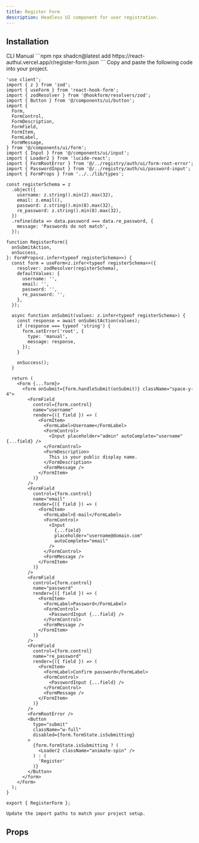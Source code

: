 ```yaml
---
title: Register Form
description: Headless UI component for user registration.
---
```


<PreviewComponent name="register-form" />

## Installation
<Tabs defaultValue="CLI">
  <TabsList>
    <TabsTrigger value="CLI">CLI</TabsTrigger>
    <TabsTrigger value="Manual">Manual</TabsTrigger>
  </TabsList>
  <TabsContent value="CLI">
    ```npm
    npx shadcn@latest add https://react-authui.vercel.app/r/register-form.json
    ```
  </TabsContent>
  <TabsContent value="Manual">
    Copy and paste the following code into your project.

```tsx title="register-form.tsx"
'use client';
import { z } from 'zod';
import { useForm } from 'react-hook-form';
import { zodResolver } from '@hookform/resolvers/zod';
import { Button } from '@/components/ui/button';
import {
  Form,
  FormControl,
  FormDescription,
  FormField,
  FormItem,
  FormLabel,
  FormMessage,
} from '@/components/ui/form';
import { Input } from '@/components/ui/input';
import { Loader2 } from 'lucide-react';
import { FormRootError } from '@/../registry/auth/ui/form-root-error';
import { PasswordInput } from '@/../registry/auth/ui/password-input';
import { FormProps } from '../../lib/types';

const registerSchema = z
  .object({
    username: z.string().min(2).max(32),
    email: z.email(),
    password: z.string().min(8).max(32),
    re_password: z.string().min(8).max(32),
  })
  .refine(data => data.password === data.re_password, {
    message: 'Passwords do not match',
  });

function RegisterForm({
  onSubmitAction,
  onSuccess,
}: FormProps<z.infer<typeof registerSchema>>) {
  const form = useForm<z.infer<typeof registerSchema>>({
    resolver: zodResolver(registerSchema),
    defaultValues: {
      username: '',
      email: '',
      password: '',
      re_password: '',
    },
  });

  async function onSubmit(values: z.infer<typeof registerSchema>) {
    const response = await onSubmitAction(values);
    if (response === typeof 'string') {
      form.setError('root', {
        type: 'manual',
        message: response,
      });
    }

    onSuccess();
  }

  return (
    <Form {...form}>
      <form onSubmit={form.handleSubmit(onSubmit)} className="space-y-4">
        <FormField
          control={form.control}
          name="username"
          render={({ field }) => (
            <FormItem>
              <FormLabel>Username</FormLabel>
              <FormControl>
                <Input placeholder="admin" autoComplete="username" {...field} />
              </FormControl>
              <FormDescription>
                This is your public display name.
              </FormDescription>
              <FormMessage />
            </FormItem>
          )}
        />
        <FormField
          control={form.control}
          name="email"
          render={({ field }) => (
            <FormItem>
              <FormLabel>E-mail</FormLabel>
              <FormControl>
                <Input
                  {...field}
                  placeholder="username@domain.com"
                  autoComplete="email"
                />
              </FormControl>
              <FormMessage />
            </FormItem>
          )}
        />
        <FormField
          control={form.control}
          name="password"
          render={({ field }) => (
            <FormItem>
              <FormLabel>Password</FormLabel>
              <FormControl>
                <PasswordInput {...field} />
              </FormControl>
              <FormMessage />
            </FormItem>
          )}
        />
        <FormField
          control={form.control}
          name="re_password"
          render={({ field }) => (
            <FormItem>
              <FormLabel>Confirm password</FormLabel>
              <FormControl>
                <PasswordInput {...field} />
              </FormControl>
              <FormMessage />
            </FormItem>
          )}
        />
        <FormRootError />
        <Button
          type="submit"
          className="w-full"
          disabled={form.formState.isSubmitting}
        >
          {form.formState.isSubmitting ? (
            <Loader2 className="animate-spin" />
          ) : (
            'Register'
          )}
        </Button>
      </form>
    </Form>
  );
}

export { RegisterForm };

```

    Update the import paths to match your project setup.
  </TabsContent>
</Tabs>

## Props

<AutoTypeTable type="{ prop1: string }" />
